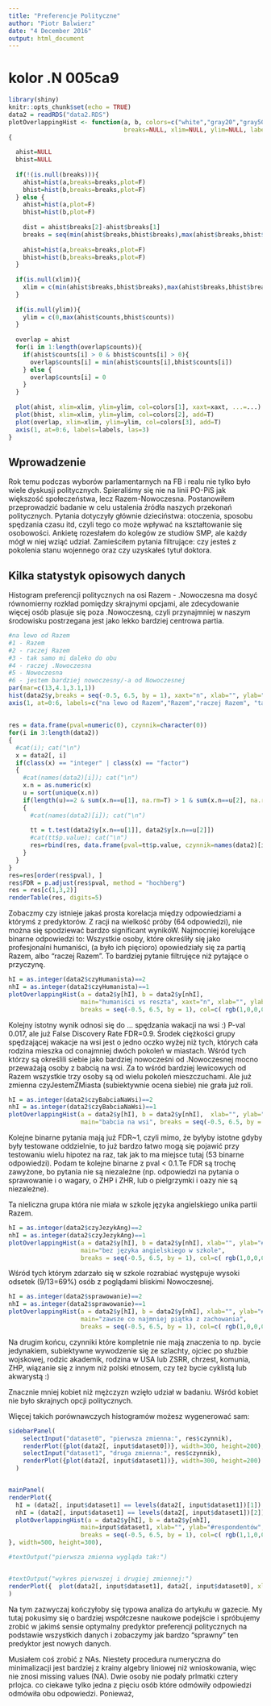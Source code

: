 ---
title: "Preferencje Polityczne"
author: "Piotr Balwierz"
date: "4 December 2016"
output: html_document
---
# kolor .N 005ca9

```{r setup, include=FALSE}
library(shiny)
knitr::opts_chunk$set(echo = TRUE)
data2 = readRDS("data2.RDS")
plotOverlappingHist <- function(a, b, colors=c("white","gray20","gray50"), xaxt="n",
                                breaks=NULL, xlim=NULL, ylim=NULL, labels=c("","Razem","", "", "", ".N", ""), ...)
{
  
  ahist=NULL
  bhist=NULL
  
  if(!(is.null(breaks))){
    ahist=hist(a,breaks=breaks,plot=F)
    bhist=hist(b,breaks=breaks,plot=F)
  } else {
    ahist=hist(a,plot=F)
    bhist=hist(b,plot=F)
    
    dist = ahist$breaks[2]-ahist$breaks[1]
    breaks = seq(min(ahist$breaks,bhist$breaks),max(ahist$breaks,bhist$breaks),dist)
    
    ahist=hist(a,breaks=breaks,plot=F)
    bhist=hist(b,breaks=breaks,plot=F)
  }
  
  if(is.null(xlim)){
    xlim = c(min(ahist$breaks,bhist$breaks),max(ahist$breaks,bhist$breaks))
  }
  
  if(is.null(ylim)){
    ylim = c(0,max(ahist$counts,bhist$counts))
  }
  
  overlap = ahist
  for(i in 1:length(overlap$counts)){
    if(ahist$counts[i] > 0 & bhist$counts[i] > 0){
      overlap$counts[i] = min(ahist$counts[i],bhist$counts[i])
    } else {
      overlap$counts[i] = 0
    }
  }
  
  plot(ahist, xlim=xlim, ylim=ylim, col=colors[1], xaxt=xaxt, ...=...)
  plot(bhist, xlim=xlim, ylim=ylim, col=colors[2], add=T)
  plot(overlap, xlim=xlim, ylim=ylim, col=colors[3], add=T)
  axis(1, at=0:6, labels=labels, las=3)
}
```

## Wprowadzenie
Rok temu podczas wyborów parlamentarnych na FB i realu nie tylko było wiele dyskusji politycznych. Spieraliśmy się nie na linii PO-PiS jak większość społeczeństwa, lecz Razem-Nowoczesna. Postanowiłem przeprowadzić badanie w celu ustalenia źródła naszych przekonań politycznych. Pytania dotyczyły głównie dzieciństwa: otoczenia, sposobu spędzania czasu itd, czyli tego co może wpływać na kształtowanie się osobowości.
Ankietę rozesłałem do kolegów ze studiów SMP, ale każdy mógł w niej wziąć udział. Zamieściłem pytania filtrujące: czy jesteś z pokolenia stanu wojennego oraz czy uzyskałeś tytuł doktora.

## Kilka statystyk opisowych danych
Histogram preferencji politycznych na osi Razem - .Nowoczesna ma dosyć równomierny rozkład pomiędzy skrajnymi opcjami, ale zdecydowanie więcej osób plasuje się poza .Nowoczesną, czyli przynajmniej w naszym środowisku postrzegana jest jako lekko bardziej centrowa partia.
```{r descriptive, echo=F}
#na lewo od Razem
#1 - Razem
#2 - raczej Razem
#3 - tak samo mi daleko do obu
#4 - raczej .Nowoczesna
#5 - Nowoczesna
#6 - jestem bardziej nowoczesny/-a od Nowoczesnej
par(mar=c(13,4.1,3.1,1))
hist(data2$y,breaks = seq(-0.5, 6.5, by = 1), xaxt="n", xlab="", ylab="# respondentów", main="wszystkie odpowiedzi");
axis(1, at=0:6, labels=c("na lewo od Razem","Razem","raczej Razem", "tak samo mi daleko do obu", "raczej .Nowoczesna", ".Nowoczesna", "bardziej Nowoczesney"), las=3)
```

##
```{r binarne}

res = data.frame(pval=numeric(0), czynnik=character(0))
for(i in 3:length(data2))
{
  #cat(i); cat("\n")
  x = data2[, i]
  if(class(x) == "integer" | class(x) == "factor")
  {
    #cat(names(data2)[i]); cat("\n")
    x.n = as.numeric(x)
    u = sort(unique(x.n))
    if(length(u)==2 & sum(x.n==u[1], na.rm=T) > 1 & sum(x.n==u[2], na.rm=T) > 1 )
    {
      #cat(names(data2)[i]); cat("\n")
      
      tt = t.test(data2$y[x.n==u[1]], data2$y[x.n==u[2]])
      #cat(tt$p.value); cat("\n")
      res=rbind(res, data.frame(pval=tt$p.value, czynnik=names(data2)[i]))
    }
  }
}
res=res[order(res$pval), ]
res$FDR = p.adjust(res$pval, method = "hochberg")
res = res[c(1,3,2)]
renderTable(res, digits=5)
```

Zobaczmy czy istnieje jakaś prosta korelacja między odpowiedziami a którymś z predyktorów. Z racji na wielkość próby (64 odpowiedzi), nie można się spodziewać bardzo significant wynikóW. Najmocniej korelujące binarne odpowiedzi to:
Wszystkie osoby, które określiły się jako profesjonalni humaniści, (a było ich pięcioro) opowiedziały się za partią Razem, albo "raczej Razem". To bardziej pytanie filtrujęce niż pytające o przyczynę.

```{r humanista, echo=F}
hI = as.integer(data2$czyHumanista)==2
nhI = as.integer(data2$czyHumanista)==1
plotOverlappingHist(a = data2$y[hI], b = data2$y[nhI], 
                    main="humaniści vs reszta", xaxt="n", xlab="", ylab="#respondentów",
                    breaks = seq(-0.5, 6.5, by = 1), col=c( rgb(1,0,0,0.5) , col=rgb(0,0,1,0.5)))


```

Kolejny istotny wynik odnosi się do ... spędzania wakacji na wsi :) P-val 0.017, ale już False Discovery Rate FDR=0.9. Środek ciężkości grupy spędzającej wakacje na wsi jest o jedno oczko wyżej niż tych, których cała rodzina mieszka od conajmniej dwóch pokoleń w miastach. Wśród tych którzy są określili siebie jako bardziej nowocześni od .Nowoczesnej mocno przeważają osoby z babcią na wsi. Za to wśród bardziej lewicowych od Razem wszystkie trzy osoby są od wielu pokoleń mieszczuchami. Ale już zmienna czyJestemZMiasta (subiektywnie ocena siebie) nie grała już roli.

```{r babcia, echo=F}

hI = as.integer(data2$czyBabciaNaWsi)==2
nhI = as.integer(data2$czyBabciaNaWsi)==1
plotOverlappingHist(a = data2$y[hI], b = data2$y[nhI],  xlab="", ylab="#respondentów",
                    main="babcia na wsi", breaks = seq(-0.5, 6.5, by = 1), col=c( rgb(1,0,0,0.5) , col=rgb(0,0,1,0.5)))
```

Kolejne binarne pytania mają już FDR~1, czyli mimo, że byłyby istotne gdyby były testowane oddzielnie, to już bardzo łatwo mogą się pojawić przy testowaniu wielu hipotez na raz, tak jak to ma miejsce tutaj (53 binarne odpowiedzi). Podam te kolejne binarne z pval < 0.1.Te FDR są trochę zawyżone, bo pytania nie są niezależne (np. odpowiedzi na pytania o sprawowanie i o wagary, o ZHP i ZHR, lub o pielgrzymki i oazy nie są niezależne).

Ta nieliczna grupa która nie miała w szkole języka angielskiego unika partii Razem.

```{r angielski, echo=F}
hI = as.integer(data2$czyJezykAng)==2
nhI = as.integer(data2$czyJezykAng)==1
plotOverlappingHist(a = data2$y[hI], b = data2$y[nhI], xlab="", ylab="#respondentów",
                    main="bez języka angielskiego w szkole", 
                    breaks = seq(-0.5, 6.5, by = 1), col=c( rgb(1,0,0,0.5) , col=rgb(0,0,1,0.5)))
```


Wśród tych którym zdarzało się w szkole rozrabiać występuje wysoki odsetek (9/13=69%) osób z poglądami bliskimi Nowoczesnej.

```{r sprawowanie, echo=F}
hI = as.integer(data2$sprawowanie)==2
nhI = as.integer(data2$sprawowanie)==1
plotOverlappingHist(a = data2$y[hI], b = data2$y[nhI], xlab="", ylab="#respondentów", 
                    main="zawsze co najmniej piątka z zachowania",
                    breaks = seq(-0.5, 6.5, by = 1), col=c( rgb(1,0,0,0.5) , col=rgb(0,0,1,0.5)))
```

Na drugim końcu, czynniki które kompletnie nie mają znaczenia to np. bycie jedynakiem, subiektywne wywodzenie się ze szlachty, ojciec po służbie wojskowej, rodzic akademik, rodzina w USA lub ZSRR, chrzest, komunia, ZHP, wiązanie się z innym niż polski etnosem, czy też bycie cyklistą lub akwarystą :)

Znacznie mniej kobiet niż mężczyzn wzięło udział w badaniu. Wśród kobiet nie było skrajnych opcji politycznych.


Więcej takich porównawczych histogramów możesz wygenerować sam:

```{r, echo = FALSE}
sidebarPanel(
    selectInput("dataset0", "pierwsza zmienna:", res$czynnik),
    renderPlot({plot(data2[, input$dataset0])}, width=300, height=200),
    selectInput("dataset1", "druga zmienna:", res$czynnik),
    renderPlot({plot(data2[, input$dataset1])}, width=300, height=200)
  )


mainPanel(
renderPlot({
  hI = (data2[, input$dataset1] == levels(data2[, input$dataset1])[1])
  nhI = (data2[, input$dataset1] == levels(data2[, input$dataset1])[2])
  plotOverlappingHist(a = data2$y[hI], b = data2$y[nhI], 
                    main=input$dataset1, xlab="", ylab="#respondentów",
                    breaks = seq(-0.5, 6.5, by = 1), col=c( rgb(1,1,0,0.2) , rgb(0,0,1,0.2)))
}, width=500, height=300),

#textOutput("pierwsza zmienna wygląda tak:")


#textOutput("wykres pierwszej i drugiej zmiennej:")
renderPlot({  plot(data2[, input$dataset1], data2[, input$dataset0], xlab="druga zmienna", ylab="pierwsza zmienna") }, width=500, height=300)
)
```


Na tym zazwyczaj kończyłoby się typowa analiza do artykułu w gazecie. My tutaj pokusimy się o bardziej współczesne naukowe podejście i spróbujemy zrobić w jakimś sensie optymalny predyktor preferencji politycznych na podstawie wszystkich danych i zobaczymy jak bardzo "sprawny" ten predyktor jest nowych danych.

Musiałem coś zrobić z NAs. Niestety procedura numeryczna do minimalizacji jest bardziej z krainy algebry liniowej niż wnioskowania, więc nie znosi missing values (NA). 
Dwie osoby nie podały prlmatki cztery prlojca. co ciekawe tylko jedna z pięciu osób które odmówiły odpowiedzi odmówiła obu odpowiedzi. Ponieważ, 

